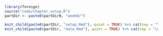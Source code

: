```{r, include = FALSE}
library(foreign)
source("code/chapter_setup.R")
partDir <- paste0(partDir0, "week0/")
```

```{r, echo = FALSE, message = FALSE, warning = FALSE, results = "asis"}
knit_child(paste0(partDir, "setup.Rmd"), quiet = TRUE) %>% cat(sep = "\n")
knit_child(paste0(partDir, "data.Rmd"), quiet = TRUE) %>% cat(sep = "\n")
```

